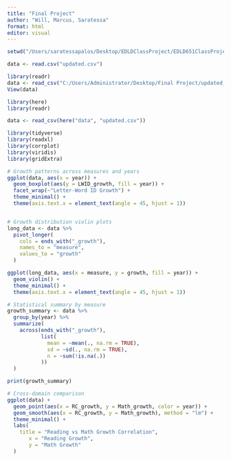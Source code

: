 ```yaml
---
title: "Final Project"
author: "Will, Marcus, Saratessa"
format: html
editor: visual
---
```


```r
setwd("/Users/saratessapalos/Desktop/EDLDClassProject/EDLD651ClassProject/data")

data <- read.csv("updated.csv")
```

```r
library(readr)
data <- read_csv("C:/Users/Administrator/Desktop/Final Project/updated_repo/data/updated.csv")
View(data)
```

```r
library(here)
library(readr)

data <- read_csv(here("data", "updated.csv"))
```

```r
library(tidyverse)
library(readxl)
library(corrplot)
library(viridis)
library(gridExtra)   

# Growth patterns across measures and years
ggplot(data, aes(x = year)) +
  geom_boxplot(aes(y = LWID_growth, fill = year)) +
  facet_wrap(~"Letter-Word ID Growth") +
  theme_minimal() +
  theme(axis.text.x = element_text(angle = 45, hjust = 1))


# Growth distribution violin plots
long_data <- data %>%
  pivot_longer(
    cols = ends_with("_growth"),
    names_to = "measure",
    values_to = "growth"
  )

ggplot(long_data, aes(x = measure, y = growth, fill = year)) +
  geom_violin() +
  theme_minimal() +
  theme(axis.text.x = element_text(angle = 45, hjust = 1))

# Statistical summary by measure
growth_summary <- data %>%
  group_by(year) %>%
  summarize(
    across(ends_with("_growth"),
           list(
             mean = ~mean(., na.rm = TRUE),
             sd = ~sd(., na.rm = TRUE),
             n = ~sum(!is.na(.))
           ))
  )

print(growth_summary)

# Cross-domain comparison
ggplot(data) +
  geom_point(aes(x = RC_growth, y = Math_growth, color = year)) +
  geom_smooth(aes(x = RC_growth, y = Math_growth), method = "lm") +
  theme_minimal() + 
  labs(
    title = "Reading vs Math Growth Correlation",
       x = "Reading Growth",
       y = "Math Growth" 
  )

```
